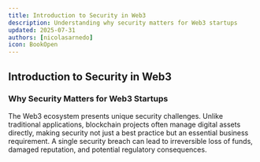 ```yaml
---
title: Introduction to Security in Web3
description: Understanding why security matters for Web3 startups
updated: 2025-07-31
authors: [nicolasarnedo]
icon: BookOpen
---
```



## Introduction to Security in Web3

### Why Security Matters for Web3 Startups

The Web3 ecosystem presents unique security challenges. Unlike traditional applications, blockchain projects often manage digital assets directly, making security not just a best practice but an essential business requirement. A single security breach can lead to irreversible loss of funds, damaged reputation, and potential regulatory consequences.
